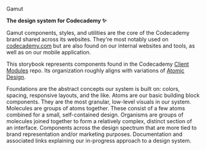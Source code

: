 

<Meta title="About" />

<AboutHeading>Gamut</AboutHeading>

<strong>The design system for Codecademy <span aria-label="sparkles" role="img">✨</span></strong>

Gamut components, styles, and utilities are the core of the Codecademy brand shared across its websites.
They're most notably used on <a href="https://codecademy.com">codecademy.com</a> but are also found on our internal websites and tools, as well as on our mobile application.

This storybook represents components found in the Codecademy [Client Modules](https://github.com/Codecademy/client-modules) repo.
Its organization roughly aligns with variations of <a href="https://bradfrost.com/blog/post/atomic-web-design/">Atomic Design</a>.

<LayoutGrid className={styles.grid} columnGap="lg" rowGap="lg">
  <AboutCell
    emoji="☀️"
    examples={["Colors", "Layouts"]}
    kind="Foundations"
  >
    Foundations are the abstract concepts our system is built on: colors, spacing, responsive layouts, and the like.
  </AboutCell>
  <AboutCell
    emoji="⚛️"
    examples={["Button", "Logo", "Spinner", "Toggle"]}
    kind="Atoms"
  >
    Atoms are our basic building block components. 
    They are the most granular, low-level visuals in our system.
  </AboutCell>
  <AboutCell
    emoji="🧬"
    examples={["Banner", "Card", "Interstitial", "Tabs"]}
    kind="Molecules"
  >
    Molecules are groups of atoms together.
    These consist of a few atoms combined for a small, self-contained design.
  </AboutCell>
  <AboutCell
    emoji="🦠"
    examples={["GridForm"]}
    kind="Organisms"
  >
    Organisms are groups of molecules joined together to form a relatively
    complex, distinct section of an interface.
  </AboutCell>
  <AboutCell
    emoji="💸"
    examples={["Avatar", "Quote", "Testimonial"]}
    kind="Brand"
  >
    Components across the design spectrum that are more tied to brand representation and/or marketing purposes.
  </AboutCell>
  <AboutCell
    emoji="🧠"
    examples={["FAQs", "Writing a Story"]}
    kind="Meta"
  >
    Documentation and associated links explaining our in-progress approach to a design system.
  </AboutCell>
</LayoutGrid>
